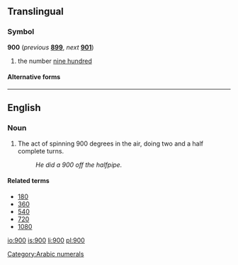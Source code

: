 ==Translingual==

===Symbol===
'''900''' (''previous'' '''[[899]]''', ''next'' '''[[901]]''')

# the number [[nine hundred]]

====Alternative forms====
{{mul-numberchart/900}}

[[Category:Arabic numerals]]

----

==English==
===Noun===
{{en-noun}}
# The act of spinning 900 degrees in the air, doing two and a half complete turns.
#: ''He did a 900 off the halfpipe.''

====Related terms====
*[[180]]
*[[360]]
*[[540]]
*[[720]]
*[[1080]]

[[io:900]]
[[is:900]]
[[li:900]]
[[pl:900]]